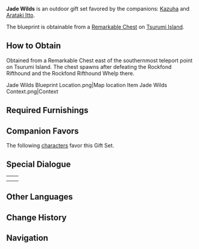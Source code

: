 {{Furnishing Infobox
|id             = 350053
|image          = Furnishing Set Jade Wilds Display.png
|category       = Outdoor Set
|subcategory    = Gift Set
|rarity         = 4
|adeptal_energy = 450
|load           = 
|description    = A quiet, serene landscape on the outskirts of Inazuma. A shrine made of Otogi Wood stands tall amongst the Sakura trees, the maple trees, and the colorful flowers. The candlelight flickers, blending in with an intangible sense of majesty and stability. Everywhere, the falling petals seem to be touched by spirituality.
|blueprint      = Remarkable Chest
}}
'''Jade Wilds''' is an outdoor gift set favored by the companions: [[Kazuha]] and [[Arataki Itto]].

The blueprint is obtainable from a [[Remarkable Chest]] on [[Tsurumi Island]].

==How to Obtain==
Obtained from a Remarkable Chest east of the southernmost teleport point on Tsurumi Island. The chest spawns after defeating the Rockfond Rifthound and the Rockfond Rifthound Whelp there.
<gallery hideaddbutton="true" captionalign="center">
Jade Wilds Blueprint Location.png|Map location
Item Jade Wilds Context.png|Context
</gallery>

==Required Furnishings==
{{Recipe
|type = Gift Set
|Of Promises Unkept the Night Flowers Speak = 2
|"Seal of the Provisional Head Priestess" = 1
|The Red Kite's Waking and Sleeping = 1
|Sappan and Vermilion Enjoined = 1
|Ritual Shrine = 1
|White Fish Tallow Candle: Evenlight = 2
|Otogi Countryside Street Lamp = 2
|Melancholy, the Dewgrass Shadowing = 7
|Wading Stones = 1
|Meditation Stone = 2
|sort = Of Promises Unkept the Night Flowers Speak,"Seal of the Provisional Head Priestess",The Red Kite's Waking and Sleeping,Sappan and Vermilion Enjoined,Ritual Shrine,White Fish Tallow Candle: Evenlight,Otogi Countryside Street Lamp,Melancholy&#44; the Dewgrass Shadowing,Wading Stones,Meditation Stone
|yield = 0
}}

==Companion Favors==
The following [[characters]] favor this Gift Set.
{{Companion/Header}}
{{Companion
|character = Kaedehara Kazuha
|rewards = {{Card|Primogem|20}}{{Card|Mora|20,000}}{{Card|Vayuda Turquoise Fragment|1}}
}}
{{Companion
|character = Arataki Itto
|rewards = {{Card|Primogem|20}}{{Card|Mora|20,000}}{{Card|Prithiva Topaz Fragment|1}}
}}
{{Companion/Footer}}

==Special Dialogue==
{{HousingCompanion|favorite}}

{| class="wikitable"
|-
|{{Card|Kaedehara Kazuha}}||{{Transclude|Kaedehara Kazuha/Companion|Jade Wilds}}
|-
|{{Card|Arataki Itto}}||{{Transclude|Arataki Itto/Companion|Jade Wilds}}
|}

==Other Languages==
{{Other Languages
|en      = Jade Wilds
|zhs     = 琼片遍郁野
|zhs_rm  = Qióngpiàn Biàn Yùyě
|zht     = 瓊片遍鬱野
|zht_rm  = Qióngpiàn Biàn Yùyě
|zh_tl   = Pieces of Red Jade Across the Lush Wilds
|ja      = 花びら散る野原
|ja_rm   = Hanabira Chiru Nohara
|ja_tl   = Petal-Strewn Plains
|ko      = 널리 날리는 꽃잎
|ko_rm   = Neolli Nalineun Kkonnip
|ko_tl   = Petals Flying Widely
|es      = Recoveco natural
|es_tl   = 
|fr      = Nature de jade
|fr_tl   = Jade Nature
|ru      = Нефритовая пустошь
|ru_tl   = 
|th      = กลีบดอกไม้ทั่วผืนป่า
|th_rm   = 
|th_tl   = 
|vi      = Ngoại Ô Thơ Mộng
|vi_tl   = 
|de      = Jadewildnis
|de_tl   = Jade Wilderness
|id      = Belantara Bagaikan Giok
|id_tl   = Jade-like Wilds
|pt      = Natureza de Jade
|pt_tl   = Jade Wilds
}}

==Change History==
{{Change History|2.2}}

==Navigation==
{{Furnishing Navbox/Sets|type=gift}}